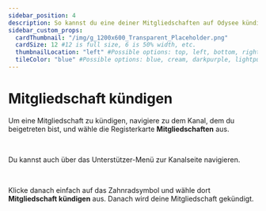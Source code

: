 ```yaml
---
sidebar_position: 4
description: So kannst du eine deiner Mitgliedschaften auf Odysee kündigen. :(
sidebar_custom_props:
  cardThumbnail: "/img/g_1200x600_Transparent_Placeholder.png"
  cardSize: 12 #12 is full size, 6 is 50% width, etc.
  thumbnailLocation: "left" #Possible options: top, left, bottom, right, none
  tileColor: "blue" #Possible options: blue, cream, darkpurple, lightpurple, mauve, orange, pink, none
---
```


# Mitgliedschaft kündigen

Um eine Mitgliedschaft zu kündigen, navigiere zu dem Kanal, dem du beigetreten bist, und wähle die Registerkarte **Mitgliedschaften** aus.

<Image img="/img/de/membership_page_bought_dark.png#dark" />
<Image img="/img/de/membership_page_bought_light.png#light" />

Du kannst auch über das Unterstützer-Menü zur Kanalseite navigieren.

<Image img="/img/de/donor_page_overview_arrow_to_page_dark.png#dark" />
<Image img="/img/de/donor_page_overview_arrow_to_page_light.png#light" />

Klicke danach einfach auf das Zahnradsymbol <OdyseeButtonRound><OdyseeIcon type="cogwheel"/></OdyseeButtonRound> und wähle dort **Mitgliedschaft kündigen** aus. Danach wird deine Mitgliedschaft gekündigt.

<Image img="/img/de/membership_page_cancel_membership_dark.png#dark" />
<Image img="/img/de/membership_page_cancel_membership_light.png#light" />
